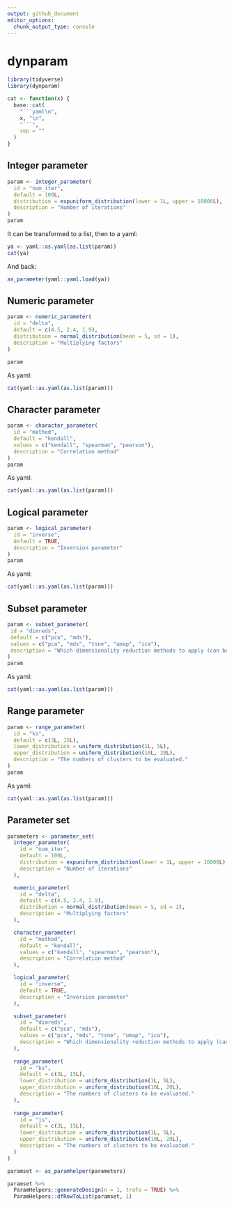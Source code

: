 ```yaml
---
output: github_document
editor_options: 
  chunk_output_type: console
---
```


<!-- README.md is generated from README.Rmd. Please edit that file -->

# dynparam

```r
library(tidyverse)
library(dynparam)
```

```r
cat <- function(x) {
  base::cat(
    "```yaml\n",
    x, "\n", 
    "```",
    sep = ""
  )
}
```

## Integer parameter
```r
param <- integer_parameter(
  id = "num_iter", 
  default = 100L,
  distribution = expuniform_distribution(lower = 1L, upper = 10000L),
  description = "Number of iterations"
)
param
```

It can be transformed to a list, then to a yaml:
```r
ya <- yaml::as.yaml(as.list(param))
cat(ya)
```

And back:
```r
as_parameter(yaml::yaml.load(ya))
```

## Numeric parameter
```r
param <- numeric_parameter(
  id = "delta", 
  default = c(4.5, 2.4, 1.9), 
  distribution = normal_distribution(mean = 5, sd = 1),
  description = "Multiplying factors"
)

param
```

As yaml:
```r
cat(yaml::as.yaml(as.list(param)))
```

## Character parameter
```r
param <- character_parameter(
  id = "method", 
  default = "kendall",
  values = c("kendall", "spearman", "pearson"), 
  description = "Correlation method"
)
param
```

As yaml:
```r
cat(yaml::as.yaml(as.list(param)))
```

## Logical parameter
```r
param <- logical_parameter(
  id = "inverse",
  default = TRUE, 
  description = "Inversion parameter"
)
param
```

As yaml:
```r
cat(yaml::as.yaml(as.list(param)))
```

## Subset parameter
```r
param <- subset_parameter(
 id = "dimreds",
 default = c("pca", "mds"),
 values = c("pca", "mds", "tsne", "umap", "ica"),
 description = "Which dimensionality reduction methods to apply (can be multiple)"
)
param
```

As yaml:
```r
cat(yaml::as.yaml(as.list(param)))
```

## Range parameter
```r
param <- range_parameter(
  id = "ks",
  default = c(3L, 15L),
  lower_distribution = uniform_distribution(1L, 5L),
  upper_distribution = uniform_distribution(10L, 20L),
  description = "The numbers of clusters to be evaluated."
)
param
```

As yaml:
```r
cat(yaml::as.yaml(as.list(param)))
```

## Parameter set
```r
parameters <- parameter_set(
  integer_parameter(
    id = "num_iter",
    default = 100L,
    distribution = expuniform_distribution(lower = 1L, upper = 10000L),
    description = "Number of iterations"
  ),

  numeric_parameter(
    id = "delta",
    default = c(4.5, 2.4, 1.9),
    distribution = normal_distribution(mean = 5, sd = 1),
    description = "Multiplying factors"
  ),

  character_parameter(
    id = "method",
    default = "kendall",
    values = c("kendall", "spearman", "pearson"),
    description = "Correlation method"
  ),

  logical_parameter(
    id = "inverse",
    default = TRUE,
    description = "Inversion parameter"
  ),

  subset_parameter(
    id = "dimreds",
    default = c("pca", "mds"),
    values = c("pca", "mds", "tsne", "umap", "ica"),
    description = "Which dimensionality reduction methods to apply (can be multiple)"
  ),
  
  range_parameter(
    id = "ks",
    default = c(3L, 15L),
    lower_distribution = uniform_distribution(1L, 5L),
    upper_distribution = uniform_distribution(10L, 20L),
    description = "The numbers of clusters to be evaluated."
  ),
  
  range_parameter(
    id = "js",
    default = c(3L, 15L),
    lower_distribution = uniform_distribution(1L, 5L),
    upper_distribution = uniform_distribution(10L, 20L),
    description = "The numbers of clusters to be evaluated."
  )
)

paramset <- as_paramhelper(parameters)

paramset %>%
  ParamHelpers::generateDesign(n = 1, trafo = TRUE) %>% 
  ParamHelpers::dfRowToList(paramset, 1)
```

